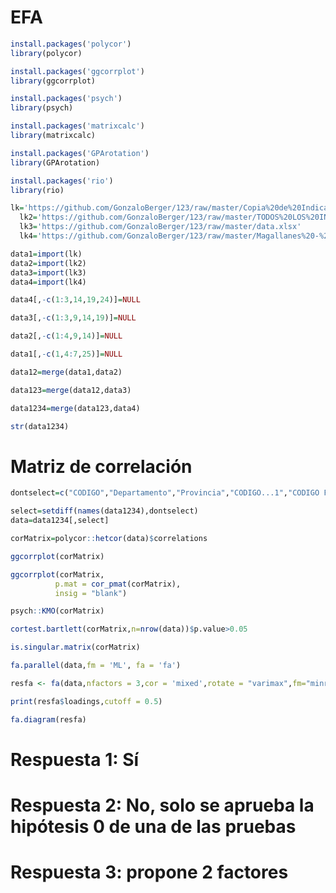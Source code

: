 
# EFA

```r
install.packages('polycor')
library(polycor)
```
```r
install.packages('ggcorrplot')
library(ggcorrplot)
```
```r
install.packages('psych')
library(psych)
```
```r
install.packages('matrixcalc')
library(matrixcalc)
```
```r
install.packages('GPArotation')
library(GPArotation)
```
```r
install.packages('rio')
library(rio)
```
```r
lk='https://github.com/GonzaloBerger/123/raw/master/Copia%20de%20Indicadores.xlsx'
  lk2='https://github.com/GonzaloBerger/123/raw/master/TODOS%20LOS%20INDICADORES.xlsx'
  lk3='https://github.com/GonzaloBerger/123/raw/master/data.xlsx'
  lk4='https://github.com/GonzaloBerger/123/raw/master/Magallanes%20-%20Indicadores.xlsx'
```
```r
data1=import(lk)
data2=import(lk2)
data3=import(lk3)
data4=import(lk4)
```
```r
data4[,-c(1:3,14,19,24)]=NULL
```
```r
data3[,-c(1:3,9,14,19)]=NULL
```
```r
data2[,-c(1:4,9,14)]=NULL
```
```r
data1[,-c(1,4:7,25)]=NULL
```
```r
data12=merge(data1,data2)
```
```r
data123=merge(data12,data3)
```
```r
data1234=merge(data123,data4)
```
```r
str(data1234)
```

# Matriz de correlación

```r
dontselect=c("CODIGO","Departamento","Provincia","CODIGO...1","CODIGO FINAL","DEPARTAMENTO","PROVINCIA")

select=setdiff(names(data1234),dontselect) 
data=data1234[,select] 
```
```r
corMatrix=polycor::hetcor(data)$correlations
```
```r
ggcorrplot(corMatrix)
```

```r
ggcorrplot(corMatrix,
          p.mat = cor_pmat(corMatrix),
          insig = "blank")
```
```r
psych::KMO(corMatrix) 
```

```r
cortest.bartlett(corMatrix,n=nrow(data))$p.value>0.05
```
```r
is.singular.matrix(corMatrix)
```
```r
fa.parallel(data,fm = 'ML', fa = 'fa')
```

```r
resfa <- fa(data,nfactors = 3,cor = 'mixed',rotate = "varimax",fm="minres")
```
```r
print(resfa$loadings,cutoff = 0.5)
```
```r
fa.diagram(resfa)
```

# Respuesta 1: Sí

# Respuesta 2: No, solo se aprueba la hipótesis 0 de una de las pruebas

# Respuesta 3: propone 2 factores











